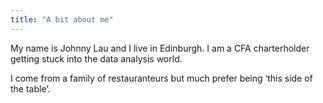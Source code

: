 ```yaml
---
title: "A bit about me"
---
```


My name is Johnny Lau and I live in Edinburgh.  I am a CFA charterholder getting stuck into the data analysis world.

I come from a family of restauranteurs but much prefer being 'this side of the table'. 